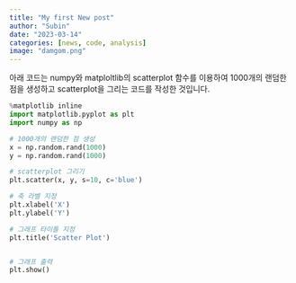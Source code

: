 ```yaml
---
title: "My first New post"
author: "Subin"
date: "2023-03-14"
categories: [news, code, analysis]
image: "damgom.png"
---
```


아래 코드는 numpy와 matploltlib의 scatterplot 함수를 이용하여 1000개의 랜덤한 점을 생성하고 scatterplot을 그리는 코드를 작성한 것입니다.


```python
%matplotlib inline
import matplotlib.pyplot as plt
import numpy as np

# 1000개의 랜덤한 점 생성
x = np.random.rand(1000)
y = np.random.rand(1000)

# scatterplot 그리기
plt.scatter(x, y, s=10, c='blue')

# 축 라벨 지정
plt.xlabel('X')
plt.ylabel('Y')

# 그래프 타이틀 지정
plt.title('Scatter Plot')


# 그래프 출력
plt.show()
```
